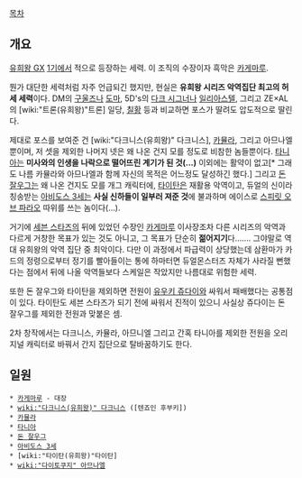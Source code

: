 [[목차]]
== 개요 ==
[[유희왕 GX]] [[유희왕 GX/세븐 스타즈 편|1기]]에서 적으로 등장하는 세력. 이 조직의 수장이자 흑막은 [[카게마루]].

뭔가 대단한 세력처럼 자주 언급되긴 했지만, 현실은 '''유희왕 시리즈 악역집단 최고의 허세 세력'''이다. DM의 [[구울즈]]나 [[도마]], 5D's의 [[다크 시그너]]나 [[일리아스텔]], 그리고 ZE×AL의 [wiki:"트론(유희왕)"트론] 일당, [[칠황]] 등과 비교하면 포스가 딸려도 압도적으로 딸린다.

제대로 포스를 보여준 건 [wiki:"다크니스(유희왕)" 다크니스], [[카뮬라]], 그리고 아므나엘 뿐이며, 저 셋을 제외한 나머지 넷은 왜 나온 건지 모를 정도로 비참한 놈들뿐이다. [[타니아]]는 '''미사와의 인생을 나락으로 떨어뜨린 계기가 된 것(…)''' 이외에는 활약이 없고[* 그래도 나름 카뮬라와 아므나엘과 함께 자신의 목적은 어느정도 달성하긴 했다.] 그리고 [[돈 잘우그]]는 왜 나온 건지도 모를 개그 캐릭터에, [[타이탄]]은 재활용 악역이고, 듀얼의 신이라 칭송받는 [[아비도스 3세]]는 '''사실 신하들이 일부러 져준 것'''에 불과하며 에이스로 [[스피릿 오브 파라오]] 따위를 쓰는 놈이다(…).

거기에 [[세븐 스타즈]]의 뒤에 있었던 수장인 [[카게마루]] 이사장조차 다른 시리즈의 악역과 다르게 거창한 목표가 있는 것도 아니고, 그 목표가 단순히 '''젊어지기'''다……. 그야말로 역대 유희왕의 악역 집단 중 최악이다. 다만 이 과정에서 파급력이 상당했는데 삼환마가 카드의 정령으로부터 정기를 빨아들이는 통에 하마터면 듀얼몬스터즈 자체가 사라질 뻔했다는 점에서 뒤에 나올 악역들보다 스케일은 작았지만 나름대로 위험한 세력.

또한 돈 잘우그와 타이탄을 제외하면 전원이 [[유우키 쥬다이]]와 싸워서 패배했다는 공통점이 있다. 타이탄도 세븐 스타즈가 되기 전에 싸워서 진적이 있으니 사실상 쥬다이는 돈 잘우그를 제외한 전원과 맞붙은 셈.

2차 창작에서는 다크니스, 카뮬라, 아므니엘 그리고 간혹 타니아를 제외한 전원을 오리지널 캐릭터로 바꿔서 간지 집단으로 탈바꿈하기도 한다.
== 일원 ==
 * [[카게마루]] - 대장
 * [[wiki:"다크니스(유희왕)" 다크니스]] ([텐죠인 후부키])
 * [[카뮬라]]
 * [[타니아]]
 * [[돈 잘우그]]
 * [[아비도스 3세]]
 * [wiki:"타이탄(유희왕)"타이탄]
 * [[wiki:"다이토쿠지" 아므나엘]]
